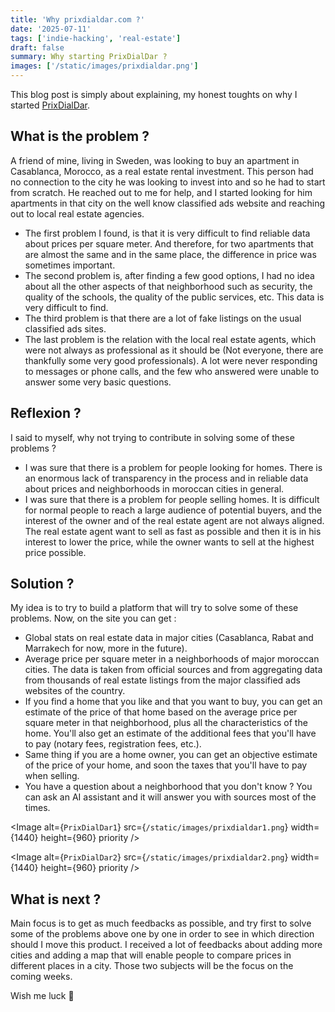 ```yaml
---
title: 'Why prixdialdar.com ?'
date: '2025-07-11'
tags: ['indie-hacking', 'real-estate']
draft: false
summary: Why starting PrixDialDar ?
images: ['/static/images/prixdialdar.png']
---
```


This blog post is simply about explaining, my honest toughts on why I started [PrixDialDar](https://prixdialdar.com/).

## What is the problem ?
A friend of mine, living in Sweden, was looking to buy an apartment in Casablanca, Morocco, as a real estate rental investment. This person had no connection to the city he was looking to invest into and so he had to start from scratch. 
He reached out to me for help, and I started looking for him apartments in that city on the well know classified ads website and reaching out to local real estate agencies.
* The first problem I found, is that it is very difficult to find reliable data about prices per square meter. And therefore, for two apartments that are almost the same and in the same place, the difference in price was sometimes important.
* The second problem is, after finding a few good options, I had no idea about all the other aspects of that neighborhood such as security, the quality of the schools, the quality of the public services, etc. This data is very difficult to find.
* The third problem is that there are a lot of fake listings on the usual classified ads sites. 
* The last problem is the relation with the local real estate agents, which were not always as professional as it should be (Not everyone, there are thankfully some very good professionals). A lot were never responding to messages or phone calls, and the few who answered were unable to answer some very basic questions.

## Reflexion ?

I said to myself, why not trying to contribute in solving some of these problems ? 
* I was sure that there is a problem for people looking for homes. There is an enormous lack of transparency in the process and in reliable data about prices and neighborhoods in moroccan cities in general.
* I was sure that there is a problem for people selling homes. It is difficult for normal people to reach a large audience of potential buyers, and the interest of the owner and of the real estate agent are not always aligned. The real estate agent want to sell as fast as possible and then it is in his interest to lower the price, while the owner wants to sell at the highest price possible.

## Solution ?

My idea is to try to build a platform that will try to solve some of these problems. Now, on the site you can get : 

- Global stats on real estate data in major cities (Casablanca, Rabat and Marrakech for now, more in the future).
- Average price per square meter in a neighborhoods of major moroccan cities. The data is taken from official sources and from aggregating data from thousands of real estate listings from the major classified ads websites of the country. 
- If you find a home that you like and that you want to buy, you can get an estimate of the price of that home based on the average price per square meter in that neighborhood, plus all the characteristics of the home. You'll also get an estimate of the additional fees that you'll have to pay (notary fees, registration fees, etc.).
- Same thing if you are a home owner, you can get an objective estimate of the price of your home, and soon the taxes that you'll have to pay when selling.
- You have a question about a neighborhood that you don't know ? You can ask  an AI assistant and it will answer you with sources most of the times.

<Image
  alt={`PrixDialDar1`}
  src={`/static/images/prixdialdar1.png`}
  width={1440}
  height={960}
  priority
/>

<Image
  alt={`PrixDialDar2`}
  src={`/static/images/prixdialdar2.png`}
  width={1440}
  height={960}
  priority
/>

## What is next ? 

Main focus is to get as much feedbacks as possible, and try first to solve some of the problems above one by one in order to see in which direction should I move this product. 
I received a lot of feedbacks about adding more cities and adding a map that will enable people to compare prices in different places in a city. Those two subjects will be the focus on the coming weeks.

Wish me luck 🤞